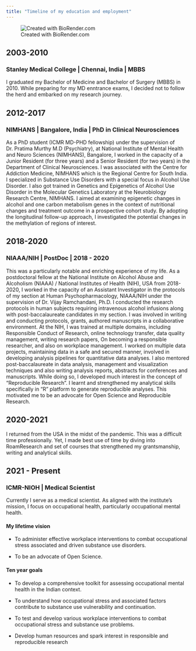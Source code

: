 ```yaml
---
title: "Timeline of my education and employment"
---
```


![Created with BioRender.com](timeline.png){fig-align="center"}

## 2003-2010

### Stanley Medical College \| Chennai, India \| MBBS

I graduated my Bachelor of Medicine and Bachelor of Surgery (MBBS) in 2010. While preparing for my MD enntrance exams, I decided not to follow the herd and embarked on my research journey.

## 2012-2017

### NIMHANS \| Bangalore, India \| PhD in Clinical Neurosciences

As a PhD student (ICMR MD-PHD fellowship) under the supervision of Dr. Pratima Murthy M.D (Psychiatry), at National Institute of Mental Health and Neuro Sciences (NIMHANS), Bangalore, I worked in the capacity of a Junior Resident (for three years) and a Senior Resident (for two years) in the Department of Clinical Neurosciences. I was associated with the Centre for Addiction Medicine, NIMHANS which is the Regional Centre for South India. I specialized in Substance Use Disorders with a special focus in Alcohol Use Disorder. I also got trained in Genetics and Epigenetics of Alcohol Use Disorder in the Molecular Genetics Laboratory at the Neurobiology Research Centre, NIMHANS. I aimed at examining epigenetic changes in alcohol and one carbon metabolism genes in the context of nutritional changes and treatment outcome in a prospective cohort study. By adopting the longitudinal follow-up approach, I investigated the potential changes in the methylation of regions of interest.

## 2018-2020

### NIAAA/NIH \| PostDoc \| 2018 - 2020

This was a particularly notable and enriching experience of my life. As a postdoctoral fellow at the National Institute on Alcohol Abuse and Alcoholism (NIAAA) / National Institutes of Health (NIH), USA from 2018-2020, I worked in the capacity of an Assistant Investigator in the protocols of my section at Human Psychopharmacology, NIAAA/NIH under the supervision of Dr. Vijay Ramchandani, Ph.D. I conducted the research protocols in human subjects requiring intravenous alcohol infusions along with post-baccalaureate candidates in my section. I was involved in writing and conducting protocols, grants, authored manuscripts in a collaborative environment. At the NIH, I was trained at multiple domains, including Responsible Conduct of Research, online technology transfer, data quality management, writing research papers, On becoming a responsible researcher, and also on workplace management. I worked on multiple data projects, maintaining data in a safe and secured manner, involved in developing analysis pipelines for quantitative data analyses. I also mentored post-baccalaureate in data analysis, management and visualization techniques and also writing analysis reports, abstracts for conferences and manuscripts. While doing so, I developed much interest in the concept of "Reproducible Research". I learnt and strengthened my analytical skills specifically in "R" platform to generate reproducible analyses. This motivated me to be an advocate for Open Science and Reproducible Research.

## 2020-2021

I returned from the USA in the midst of the pandemic. This was a difficult time professionally. Yet, I made best use of time by diving into RoamResearch and set of courses that strengthened my grantsmanship, writing and analytical skills.

## 2021 - Present

### ICMR-NIOH \| Medical Scientist

Currently I serve as a medical scientist. As aligned with the institute's mission, I focus on occupational health, particularly occupational mental health.

#### My lifetime vision

-   To administer effective workplace interventions to combat occupational stress associated and driven substance use disorders.

-   To be an advocate of Open Science.

#### Ten year goals

-   To develop a comprehensive toolkit for assessing occupational mental health in the Indian context.

-   To understand how occupational stress and associated factors contribute to substance use vulnerability and continuation.

-   To test and develop various workplace interventions to combat occupational stress and substance use problems.

-   Develop human resources and spark interest in responsible and reproducible research
